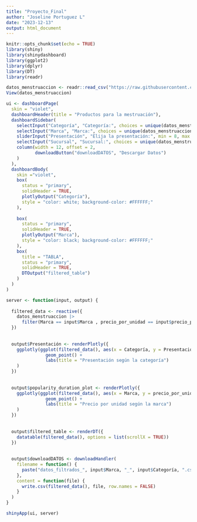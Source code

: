 ```yaml
---
title: "Proyecto_Final"
author: "Joseline Portuguez L"
date: "2023-12-13"
output: html_document
---
```


```r
knitr::opts_chunk$set(echo = TRUE)
library(shiny)
library(shinydashboard)
library(ggplot2)
library(dplyr)
library(DT)
library(readr)
```

```r
datos_menstruaccion <- readr::read_csv("https://raw.githubusercontent.com/cienciadedatos/datos-de-miercoles/master/datos/2019/2019-12-04/menstruaccion.csv")
View(datos_menstruaccion)
```

```r
ui <- dashboardPage(
  skin = "violet",  
  dashboardHeader(title = "Productos para la mestruación"),
  dashboardSidebar(
    selectInput("Categoría", "Categoría:", choices = unique(datos_menstruaccion$Categoría)),
    selectInput("Marca", "Marca:", choices = unique(datos_menstruaccion$Marca)),
    sliderInput("Presentación", "Elija la presentación:", min = 8, max = 30, value = c(8, 30)),
    selectInput("Sucursal", "Sucursal:", choices = unique(datos_menstruaccion$Sucursal), selected = NULL),
    column(width = 12, offset = 2,
           downloadButton("downloadDATOS", "Descargar Datos")
    )
  ),
  dashboardBody(
    skin ="violet",
    box(
      status = "primary",
      solidHeader = TRUE,
      plotlyOutput("Categoría"),
      style = "color: white; background-color: #FFFFFF;"  
    ),
    
    box(
      status = "primary",
      solidHeader = TRUE,
      plotlyOutput("Marca"),
      style = "color: black; background-color: #FFFFFF;"   
    ),
    box(
      title = "TABLA",
      status = "primary",
      solidHeader = TRUE,
      DTOutput("filtered_table")
    )
  )
)

server <- function(input, output) {
  
  filtered_data <- reactive({
    datos_menstruaccion |> 
      filter(Marca == input$Marca , precio_por_unidad == input$precio_por_unidad)
  })
  
  
  output$Presentación <- renderPlotly({
    ggplotly(ggplot(filtered_data(), aes(x = Categoría, y = Presentación, color = factor(Categoría))) +
               geom_point() +
               labs(title = "Presentación según la categoría")
    )
  })
  
  
  output$popularity_duration_plot <- renderPlotly({
    ggplotly(ggplot(filtered_data(), aes(x = Marca, y = precio_por_unidad, color = factor(Marca))) +
               geom_point() +
               labs(title = "Precio por unidad según la marca")
    )
  })
  
  
  output$filtered_table <- renderDT({
    datatable(filtered_data(), options = list(scrollX = TRUE))
  })
  
  
  output$downloadDATOS <- downloadHandler(
    filename = function() {
      paste("datos_filtrados_", input$Marca, "_", input$Categoría, ".csv", sep = "")
    },
    content = function(file) {
      write.csv(filtered_data(), file, row.names = FALSE)
    }
  )
}

shinyApp(ui, server)
```








